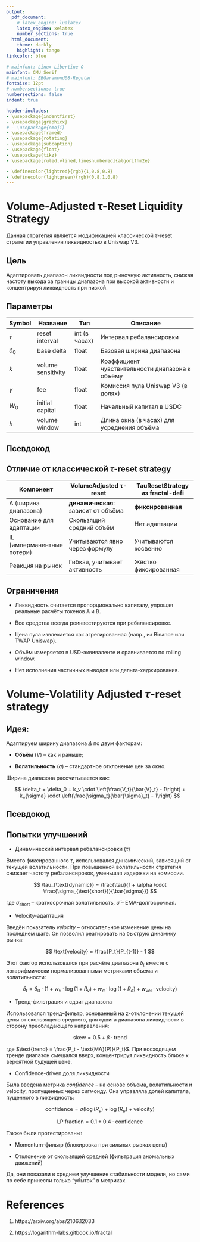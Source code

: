 ```yaml
---
output:
  pdf_document:
    # latex_engine: lualatex
    latex_engine: xelatex
    number_sections: true
  html_document:
    theme: darkly 
    highlight: tango
linkcolor: blue

# mainfont: Linux Libertine O
mainfont: CMU Serif
# mainfont: EBGaramond08-Regular
fontsize: 12pt
# numbersections: true
numbersections: false
indent: true

header-includes:
- \usepackage{indentfirst}
- \usepackage{graphicx}
# - \usepackage{emoji}
- \usepackage{framed}
- \usepackage{rotating}
- \usepackage{subcaption}
- \usepackage{float}
- \usepackage{tikz}
- \usepackage[ruled,vlined,linesnumbered]{algorithm2e}

- \definecolor{lightred}{rgb}{1,0.8,0.8}
- \definecolor{lightgreen}{rgb}{0.8,1,0.8}
---
```


# Volume-Adjusted τ-Reset Liquidity Strategy

Данная стратегия является модификацией классической  $\tau$-reset стратегии
<!-- Тут добавить ссылку на статью ( в рефы ) --> управления ликвидностью в
Uniswap V3.

## Цель

Адаптировать диапазон ликвидности под рыночную активность, снижая частоту
выхода за границы диапазона при высокой активности и концентрируя ликвидность
при низкой.

## Параметры

| Symbol      | Название           | Тип           | Описание                                         |
| ----------- | ------------------ | ------------- | ------------------------------------------------ |
| $\tau$      | reset interval     | int (в часах) | Интервал ребалансировки                          |
| $\delta_0$  | base delta         | float         | Базовая ширина диапазона                         |
| $k$         | volume sensitivity | float         | Коэффициент чувствительности диапазона к объёму  |
| $\gamma$    | fee                | float         | Комиссия пула Uniswap V3 (в долях)               |
| $W_0$       | initial capital    | float         | Начальный капитал в USDC                         |
| $h$         | volume window      | int           | Длина окна (в часах) для усреднения объёма       |

## Псевдокод

```{=latex}
\begin{small}
\begin{algorithm}[H]
\textbf{Initialization:}\;
$t_0 \leftarrow \text{initial time}$\;
$P_0 \leftarrow \text{price}(t_0)$\;
$\bar{V}_0 \leftarrow \text{initialize\_volume\_window}(h)$\;
$\delta_0 \leftarrow \text{base delta}$\;
$W_0 \leftarrow \text{initial capital}$\;
\text{Compute initial price range:}\;
$P_{\text{lower}}^{(0)} \leftarrow P_0 \cdot (1 - \delta_0)$\;
$P_{\text{upper}}^{(0)} \leftarrow P_0 \cdot (1 + \delta_0)$\;
$L_0 \leftarrow \frac{W_0}{\sqrt{P_{\text{upper}}^{(0)}} - \sqrt{P_{\text{lower}}^{(0)}}}$\;
\text{Provide liquidity } $L_0$ \text{ in } $[P_{\text{lower}}^{(0)}, P_{\text{upper}}^{(0)}]$\;

\While{\text{strategy is active}}{
    \text{Wait } $\tau$ \text{ hours}\;
    $t_k \leftarrow \text{current time}$\;
    \text{Withdraw } $L_{k-1}$\;
    
    \textbf{Step 1: Range Adaptation}\;
    $V_k \leftarrow \text{volume}(t_k)$\;
    $\bar{V}_k \leftarrow \frac{1}{h} \sum_{i=k-h}^{k-1} \text{volume}(i)$\;
    $R_k \leftarrow \frac{V_k}{\bar{V}_k}$\;
    $\delta_k \leftarrow \delta_0 + k \cdot (R_k - 1)$\;
    $\delta_k \leftarrow \max(0.01, \min(0.2, \delta_k))$ \;
    
    \textbf{Step 2: Update Price Bounds}\;
    $P_k \leftarrow \text{price}(t_k)$\;
    $P_{\text{lower}}^{(k)} \leftarrow P_k \cdot (1 - \delta_k)$\;
    $P_{\text{upper}}^{(k)} \leftarrow P_k \cdot (1 + \delta_k)$\;
    
    \textbf{Step 3: Calculate Impermanent Loss}\;
    $P_{\text{prev}} \leftarrow \text{price}(t_{k-1})$\;
    $\text{IL} \leftarrow \frac{2\sqrt{P_k/P_{\text{prev}}}}{1 + P_k/P_{\text{prev}}} - 1$\;
    
    \textbf{Step 4: Capital Adjustment}\;
    $W_k \leftarrow W_{k-1} \cdot (1 + \text{IL}) \cdot (1 - \gamma)$\;
    
    \textbf{Step 5: Liquidity Redistribution}\;
    $L_k \leftarrow \frac{W_k}{\sqrt{P_{\text{upper}}^{(k)}} - \sqrt{P_{\text{lower}}^{(k)}}}$\;
    \text{Provide liquidity } $L_k$ \text{ in } $[P_{\text{lower}}^{(k)}, P_{\text{upper}}^{(k)}]$\;
    
    \textbf{State Update:}\;
    $t_{\text{last reset}} \leftarrow t_k$\;
}
\end{algorithm}
\end{small}
```

\newpage

## Отличие от классической $\tau$-reset strategy

| Компонент                  | VolumeAdjusted τ-reset              | TauResetStrategy из fractal-defi |
| -------------------------- | ----------------------------------- | -------------------------------- |
| Δ (ширина диапазона)       | **динамическая**: зависит от объёма | **фиксированная**                |
| Основание для адаптации    | Скользящий средний объём            | Нет адаптации                    |
| IL (имперманентные потери) | Учитываются явно через формулу      | Учитываются косвенно             |
| Реакция на рынок           | Гибкая, учитывает активность        | Жёстко фиксированная             |

## Ограничения

* Ликвидность считается пропорционально капиталу, упрощая реальные расчёты токенов A и B.

* Все средства всегда реинвестируются при ребалансировке.

* Цена пула извлекается как агрегированная (напр., из Binance или TWAP Uniswap).

* Объём измеряется в USD-эквиваленте и сравнивается по rolling window.

* Нет исполнения частичных выводов или дельта-хеджирования.

# Volume-Volatility Adjusted $\tau$-reset strategy

## Идея:

Адаптируем ширину диапазона $\Delta$ по двум факторам:

- **Объём** ($V$) -- как и раньше;

- **Волатильность** ($\sigma$) -- стандартное отклонение цен за окно.

Ширина диапазона рассчитывается как:

$$
\delta_t = \delta_0 + k_v \cdot \left(\frac{V_t}{\bar{V}_t} - 1\right) + k_{\sigma} \cdot \left(\frac{\sigma_t}{\bar{\sigma}_t} - 1\right)
$$

## Псевдокод

```{=latex}
\begin{small}
\begin{algorithm}[H]
\textbf{Initialization:}\;
$t_0 \leftarrow \text{initial time}$\;
$P_0 \leftarrow \text{price}(t_0)$\;
$\bar{V}_0 \leftarrow \text{initialize\_volume\_window}(W)$\;
$\bar{\sigma}_0 \leftarrow \text{initialize\_volatility\_window}(W)$\;
$\delta_0 \leftarrow \text{base delta}$\;
$W_0 \leftarrow \text{initial capital}$\;
\text{Compute initial range:}\;
$P_{\text{lower}}^{(0)} \leftarrow P_0(1-\delta_0)$\;
$P_{\text{upper}}^{(0)} \leftarrow P_0(1+\delta_0)$\;
$L_0 \leftarrow \frac{W_0}{\sqrt{P_{\text{upper}}^{(0)}} - \sqrt{P_{\text{lower}}^{(0)}}}$\;
\text{Provide liquidity } $L_0$ \text{ in } $[P_{\text{lower}}^{(0)}, P_{\text{upper}}^{(0)}$\;

\While{\text{strategy active}}{
    \text{Wait } $\tau$ \text{ hours}\;
    $t_k \leftarrow \text{current time}$\;
    \text{Withdraw } $L_{k-1}$\;
    
    \textbf{Step 1: Dual-Factor Adaptation}\;
    $V_k \leftarrow \text{volume}(t_k)$\;
    $\bar{V}_k \leftarrow \text{mean}(V_{k-W:k})$\;
    $\sigma_{\text{long}} \leftarrow \text{std}(P_{k-W:k})$\;
    $\sigma_{\text{short}} \leftarrow \text{std}(P_{k-5:k})$\;
    
    $R_{\text{vol}} \leftarrow V_k / \bar{V}_k$\;
    $R_{\sigma} \leftarrow \sigma_{\text{short}} / \sigma_{\text{long}}$\;
    
    $\delta_k \leftarrow \delta_0 + K_V(R_{\text{vol}}-1) + K_{\sigma}(R_{\sigma}-1)$\;
    $\delta_k \leftarrow \text{clip}(\delta_k, 0.01, 0.2)$\;
    
    \textbf{Step 2: Update Price Bounds}\;
    $P_k \leftarrow \text{price}(t_k)$\;
    $P_{\text{lower}}^{(k)} \leftarrow P_k(1-\delta_k)$\;
    $P_{\text{upper}}^{(k)} \leftarrow P_k(1+\delta_k)$\;
    
    \textbf{Step 3: Calculate Impermanent Loss}\;
    \If{$P_{\text{prev}}$ exists}{
        $\text{IL} \leftarrow \frac{2\sqrt{P_k/P_{\text{prev}}}}{1+P_k/P_{\text{prev}}} - 1$\;
        $W_k \leftarrow W_{k-1}(1+\text{IL})$\;
    }
    
    \textbf{Step 4: Fee Deduction}\;
    $W_k \leftarrow W_k(1-\gamma)$\;
    
    \textbf{Step 5: Liquidity Redistribution}\;
    $L_k \leftarrow \frac{W_k}{\sqrt{P_{\text{upper}}^{(k)}} - \sqrt{P_{\text{lower}}^{(k)}}}$\;
    \text{Provide } $L_k$ \text{ in } $[P_{\text{lower}}^{(k)}, P_{\text{upper}}^{(k)}$\;
    
    \textbf{State Update}\;
    $t_{\text{last reset}} \leftarrow t_k$\;
    $P_{\text{prev}} \leftarrow P_k$\;
}
\end{algorithm}
\end{small}
```

## Попытки улучшений 

- Динамический интервал ребалансировки ($\tau$)

Вместо фиксированного $\tau$, использовался динамический, зависящий от текущей
волатильности. При повышенной волатильности стратегия снижает частоту
ребалансировок, уменьшая издержки на комиссии.

$$
\tau_{\text{dynamic}} = \frac{\tau}{1 + \alpha \cdot \frac{\sigma_{\text{short}}}{\bar{\sigma}}}
$$

где $\sigma_{\text{short}}$ -- краткосрочная волатильность, $\bar{\sigma}$ --
EMA-долгосрочная.

- Velocity-адаптация

Введён показатель *velocity* -- относительное изменение цены на последнем шаге.
Он позволил реагировать на быструю динамику рынка:

$$
\text{velocity} = \frac{P_t}{P_{t-1}} - 1
$$

Этот фактор использовался при расчёте диапазона $\delta_t$ вместе с
логарифмически нормализованными метриками объема и волатильности:

$$
\delta_t = \delta_0 \cdot \left(1 + w_v \cdot \log(1 + R_v) + w_\sigma \cdot \log(1 + R_\sigma) + w_{\text{vel}} \cdot \text{velocity} \right)
$$

- Тренд-фильтрация и сдвиг диапазона

Использовался тренд-фильтр, основанный на z-отклонении текущей цены от
скользящего среднего, для сдвига диапазона ликвидности в сторону преобладающего
направления:

$$
\text{skew} = 0.5 + \beta \cdot \text{trend}
$$

где $\text{trend} = \frac{P_t - \text{MA}(P)}{P_t}$. При восходящем тренде
диапазон смещался вверх, концентрируя ликвидность ближе к вероятной будущей
цене.

- Confidence-driven доля ликвидности

Была введена метрика *confidence* -- на основе объема, волатильности и
velocity, пропущенных через сигмоиду. Она управляла долей капитала, пущенного в
ликвидность:

$$
\text{confidence} = \sigma(\log(R_v) + \log(R_\sigma) + \text{velocity})
$$

$$
\text{LP fraction} = 0.1 + 0.4 \cdot \text{confidence}
$$


Также были протестированы:

- Momentum-фильтр (блокировка при сильных рывках цены)

- Отклонение от скользящей средней (фильтрация аномальных движений)

Да, они показали в среднем улучшение стабильности модели, но сами по себе
принесли только "убыток" в метриках.

\newpage

# References

1. https://arxiv.org/abs/2106.12033

2. https://logarithm-labs.gitbook.io/fractal
